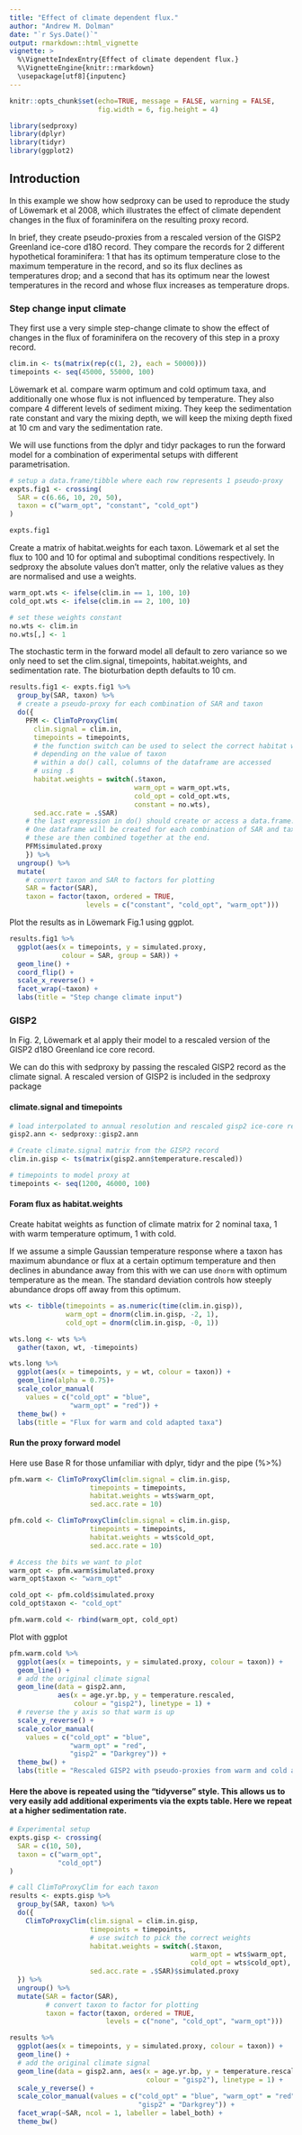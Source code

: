 ---
title: "Effect of climate dependent flux."
author: "Andrew M. Dolman"
date: "`r Sys.Date()`"
output: rmarkdown::html_vignette
vignette: >
  %\VignetteIndexEntry{Effect of climate dependent flux.}
  %\VignetteEngine{knitr::rmarkdown}
  \usepackage[utf8]{inputenc}
---

```{r knitr_options}
knitr::opts_chunk$set(echo=TRUE, message = FALSE, warning = FALSE,
                      fig.width = 6, fig.height = 4)
```


```{r load_packages}
library(sedproxy)
library(dplyr)
library(tidyr)
library(ggplot2)
```


## Introduction

In this example we show how sedproxy can be used to reproduce the study of Löwemark et al 2008, which illustrates the effect of climate dependent changes in the flux of foraminifera on the resulting proxy record. 

In brief, they create pseudo-proxies from a rescaled version of the GISP2 Greenland ice-core d18O record. They compare the records for 2 different hypothetical foraminifera: 1 that has its optimum temperature close to the maximum temperature in the record, and so its flux declines as temperatures drop; and a second that has its optimum near the lowest temperatures in the record and whose flux increases as temperature drops.



### Step change input climate

They first use a very simple step-change climate to show the effect of changes in the flux of foraminifera on the recovery of this step in a proxy record.

```{r stepchange_climate}
clim.in <- ts(matrix(rep(c(1, 2), each = 50000)))
timepoints <- seq(45000, 55000, 100) 
```

Löwemark et al. compare warm optimum and cold optimum taxa, and additionally one whose flux is not influenced by temperature. They also compare 4 different levels of sediment mixing. They keep the sedimentation rate constant and vary the mixing depth, we will keep the mixing depth fixed at 10 cm and vary the sedimentation rate. 

We will use functions from the dplyr and tidyr packages to run the forward model for a combination of experimental setups with different parametrisation. 

```{r experimental_setup}
# setup a data.frame/tibble where each row represents 1 pseudo-proxy
expts.fig1 <- crossing(
  SAR = c(6.66, 10, 20, 50),
  taxon = c("warm_opt", "constant", "cold_opt")
)

expts.fig1
```

Create a matrix of habitat.weights for each taxon. Löwemark et al set the flux to 100 and 10 for optimal and suboptimal conditions respectively. In sedproxy the absolute values don't matter, only the relative values as they are normalised and use a weights. 

```{r habitat_wts}
warm_opt.wts <- ifelse(clim.in == 1, 100, 10)
cold_opt.wts <- ifelse(clim.in == 2, 100, 10)

# set these weights constant
no.wts <- clim.in
no.wts[,] <- 1
```

The stochastic term in the forward model all default to zero variance so we only need to set the clim.signal, timepoints, habitat.weights, and sedimentation rate. The bioturbation depth defaults to 10 cm.

```{r run_pfm_stepchange}
results.fig1 <- expts.fig1 %>% 
  group_by(SAR, taxon) %>% 
  # create a pseudo-proxy for each combination of SAR and taxon
  do({
    PFM <- ClimToProxyClim(
      clim.signal = clim.in,
      timepoints = timepoints,
      # the function switch can be used to select the correct habitat weights
      # depending on the value of taxon
      # within a do() call, columns of the dataframe are accessed 
      # using .$
      habitat.weights = switch(.$taxon,
                               warm_opt = warm_opt.wts,
                               cold_opt = cold_opt.wts,
                               constant = no.wts),
      sed.acc.rate = .$SAR)
    # the last expression in do() should create or access a data.frame. 
    # One dataframe will be created for each combination of SAR and taxon, 
    # these are then combined together at the end.
    PFM$simulated.proxy
    }) %>% 
  ungroup() %>% 
  mutate(
    # convert taxon and SAR to factors for plotting
    SAR = factor(SAR),
    taxon = factor(taxon, ordered = TRUE,
                   levels = c("constant", "cold_opt", "warm_opt")))
```

Plot the results as in Löwemark Fig.1 using ggplot. 

```{r plot_stepchange}
results.fig1 %>% 
  ggplot(aes(x = timepoints, y = simulated.proxy,
             colour = SAR, group = SAR)) +
  geom_line() +
  coord_flip() +
  scale_x_reverse() +
  facet_wrap(~taxon) +
  labs(title = "Step change climate input")
```

### GISP2 

In Fig. 2, Löwemark et al apply their model to a rescaled version of the GISP2 d18O Greenland ice core record. 

We can do this with sedproxy by passing the rescaled GISP2 record as the climate signal. A rescaled version of GISP2 is included in the sedproxy package

#### climate.signal and timepoints

```{r gisp_climate.signal}
# load interpolated to annual resolution and rescaled gisp2 ice-core record
gisp2.ann <- sedproxy::gisp2.ann

# Create climate.signal matrix from the GISP2 record
clim.in.gisp <- ts(matrix(gisp2.ann$temperature.rescaled))

# timepoints to model proxy at
timepoints <- seq(1200, 46000, 100) 
```


#### Foram flux as habitat.weights 

Create habitat weights as function of climate matrix for 2 nominal taxa, 1 with warm temperature optimum, 1 with cold. 

If we assume a simple Gaussian temperature response where a taxon has maximum abundance or flux at a certain optimum temperature and then declines in abundance away from this with we can use `dnorm` with optimum temperature as the mean. The standard deviation controls how steeply abundance drops off away from this optimum.

```{r gisp2_weights}
wts <- tibble(timepoints = as.numeric(time(clim.in.gisp)),
              warm_opt = dnorm(clim.in.gisp, -2, 1),
              cold_opt = dnorm(clim.in.gisp, -0, 1))

wts.long <- wts %>% 
  gather(taxon, wt, -timepoints)

wts.long %>% 
  ggplot(aes(x = timepoints, y = wt, colour = taxon)) +
  geom_line(alpha = 0.75)+
  scale_color_manual(
    values = c("cold_opt" = "blue",
               "warm_opt" = "red")) +
  theme_bw() +
  labs(title = "Flux for warm and cold adapted taxa")

```


#### Run the proxy forward model

Here use Base R for those unfamiliar with dplyr, tidyr and the pipe (%>%)

```{r run_gisp_pfm}
pfm.warm <- ClimToProxyClim(clim.signal = clim.in.gisp,
                    timepoints = timepoints,
                    habitat.weights = wts$warm_opt,
                    sed.acc.rate = 10)

pfm.cold <- ClimToProxyClim(clim.signal = clim.in.gisp,
                    timepoints = timepoints,
                    habitat.weights = wts$cold_opt,
                    sed.acc.rate = 10)

# Access the bits we want to plot
warm_opt <- pfm.warm$simulated.proxy
warm_opt$taxon <- "warm_opt"

cold_opt <- pfm.cold$simulated.proxy
cold_opt$taxon <- "cold_opt"

pfm.warm.cold <- rbind(warm_opt, cold_opt)
```

Plot with ggplot

```{r plot_gisp_pfm}
pfm.warm.cold %>% 
  ggplot(aes(x = timepoints, y = simulated.proxy, colour = taxon)) +
  geom_line() +
  # add the original climate signal
  geom_line(data = gisp2.ann,
            aes(x = age.yr.bp, y = temperature.rescaled,
                colour = "gisp2"), linetype = 1) +
  # reverse the y axis so that warm is up
  scale_y_reverse() +
  scale_color_manual(
    values = c("cold_opt" = "blue",
               "warm_opt" = "red",
               "gisp2" = "Darkgrey")) +
  theme_bw() +
  labs(title = "Rescaled GISP2 with pseudo-proxies from warm and cold adapted taxa")
```



#### Here the above is repeated using the "tidyverse" style. This allows us to very easily add additional experiments via the expts table. Here we repeat at a higher sedimentation rate.


```{r gisp_tidyverse}
# Experimental setup
expts.gisp <- crossing(
  SAR = c(10, 50),
  taxon = c("warm_opt",
            "cold_opt")
)

# call ClimToProxyClim for each taxon
results <- expts.gisp %>% 
  group_by(SAR, taxon) %>% 
  do({
    ClimToProxyClim(clim.signal = clim.in.gisp,
                    timepoints = timepoints,
                    # use switch to pick the correct weights
                    habitat.weights = switch(.$taxon,
                                             warm_opt = wts$warm_opt,
                                             cold_opt = wts$cold_opt),
                    sed.acc.rate = .$SAR)$simulated.proxy
  }) %>% 
  ungroup() %>% 
  mutate(SAR = factor(SAR),
         # convert taxon to factor for plotting 
         taxon = factor(taxon, ordered = TRUE,
                        levels = c("none", "cold_opt", "warm_opt")))

results %>% 
  ggplot(aes(x = timepoints, y = simulated.proxy, colour = taxon)) +
  geom_line() +
  # add the original climate signal
  geom_line(data = gisp2.ann, aes(x = age.yr.bp, y = temperature.rescaled,
                                  colour = "gisp2"), linetype = 1) +
  scale_y_reverse() +
  scale_color_manual(values = c("cold_opt" = "blue", "warm_opt" = "red",
                                "gisp2" = "Darkgrey")) +
  facet_wrap(~SAR, ncol = 1, labeller = label_both) +
  theme_bw()

```

